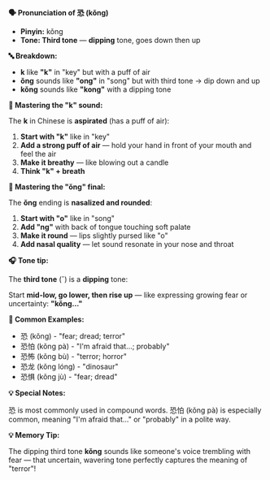 **🗣️ Pronunciation of 恐 (kǒng)**

- **Pinyin:** kǒng
- **Tone: Third tone** — **dipping** tone, goes down then up

**🔤 Breakdown:**

- **k** like **"k"** in "key" but with a puff of air
- **ǒng** sounds like **"ong"** in "song" but with third tone → dip down and up
- **kǒng** sounds like **"kong"** with a dipping tone

**🎯 Mastering the "k" sound:**

The **k** in Chinese is **aspirated** (has a puff of air):

1. **Start with "k"** like in "key"
2. **Add a strong puff of air** — hold your hand in front of your mouth and feel the air
3. **Make it breathy** — like blowing out a candle
4. **Think "k" + breath**

**🎯 Mastering the "ǒng" final:**

The **ǒng** ending is **nasalized and rounded**:

1. **Start with "o"** like in "song"
2. **Add "ng"** with back of tongue touching soft palate
3. **Make it round** — lips slightly pursed like "o"
4. **Add nasal quality** — let sound resonate in your nose and throat

**🎧 Tone tip:**

The **third tone** (ˇ) is a **dipping** tone:

Start **mid-low, go lower, then rise up** — like expressing growing fear or uncertainty:
**"kǒng..."**

**📝 Common Examples:**

- 恐 (kǒng) - "fear; dread; terror"
- 恐怕 (kǒng pà) - "I'm afraid that...; probably"
- 恐怖 (kǒng bù) - "terror; horror"
- 恐龙 (kǒng lóng) - "dinosaur"
- 恐惧 (kǒng jù) - "fear; dread"

**💡 Special Notes:**

恐 is most commonly used in compound words. 恐怕 (kǒng pà) is especially common, meaning "I'm afraid
that..." or "probably" in a polite way.

**💡 Memory Tip:**

The dipping third tone **kǒng** sounds like someone's voice trembling with fear — that uncertain,
wavering tone perfectly captures the meaning of "terror"!
